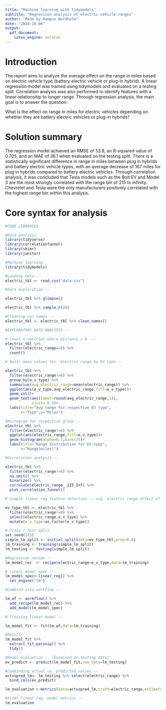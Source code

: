 ---
title: "Machine learning with tidymodels"
subtitle: "Regression analysis of electric vehicle ranges" 
author: "Made by:Hampus Nordholm"
date: "2024-10-06"
output:
  pdf_document:
    latex_engine: xelatex
---
# Introduction 
The report aims to analyze the average effect on the range in miles based on electric vehicle type (battery electric vehicle or plug-in hybrid). A linear regression model was trained using tidymodels and evaluated on a testing split. Correlation analysis was also performed to identify features with a linear relationship to longer range. Through regression analysis, the main goal is to answer the question: 

What is the effect on range in miles for electric vehicles depending on whether they are battery electric vehicles or plug-in hybrids?

# Solution summary
The regression model achieved an RMSE of 53.8, an R-squared value of 0.705, and an MAE of 36.1 when evaluated on the testing split. There is a statistically significant difference in range in miles between plug in hybrids and battery electric vehicle types, with an average decrease of 167 miles for plug in hybrids compared to battery electric vehicles. Through correlation analysis, it was concluded that Tesla models such as the Bolt EV and Model 3 are the most strongly correlated with the range bin of 215 to infinity. Chevrolet and Tesla were the only manufacturers positively correlated with the highest range bin within this analysis.

# Core syntax for analysis 
```{r,warning=FALSE,message=FALSE}
#CORE LIBRARIES 

#Data analysis 
library(tidyverse)
library(correlationfunnel)
library(skimr)
library(janitor)

#Machine learning
library(tidymodels)
```

```{r}
#Loading data -- 
electric_tbl <- read_csv("data.csv")
```


```{r}
#Data exploration --

electric_tbl %>% glimpse()

electric_tbl %>% sample_n(20)

#Cleaning var names -- 
electric_tbl <- electric_tbl %>% clean_names()

```

```{r}
#EXPLORATORY DATA ANALYSIS --

# Count n vehicles where distance = 0  --
electric_tbl %>% 
  filter(electric_range==0) %>% 
  count()

# Basic mean values for  electric range by EV type -- 

electric_tbl %>% 
  filter(electric_range!=0) %>% 
  group_by(e_v_type) %>% 
  summarise(avg_electric_range=mean(electric_range)) %>% 
  ggplot(aes(e_v_type,avg_electric_range,fill=e_v_type))+
  geom_col()+
  geom_text(aes(label=round(avg_electric_range,1)),
            vjust=-0.5)+
  labs(title="Avg range for respective EV type",
       x="Type",y="Miles")

#Histogram for respective group -- 
electric_tbl %>% 
  filter(electric_range!=0) %>% 
  ggplot(aes(electric_range,fill=e_v_type))+
  geom_histogram(alpha=0.7,bins=25)+
  labs(title="Range distribution for EV-type",
       x="Range(miles)")

```

```{r}
#Correlation analysis -- 

electric_tbl %>% 
  filter(electric_range!=0) %>% 
  na.omit() %>% 
  binarize() %>% 
  correlate(electric_range__215_Inf) %>% 
  plot_correlation_funnel()

```


```{r}
# Simple linear reg feature selection -- avg. electric range effect of EV-type**

ev_type_tbl <- electric_tbl %>%
  filter(electric_range!=0) %>% 
  select(electric_range,e_v_type) %>% 
  mutate(e_v_type=as.factor(e_v_type))

# Train / test split 
set.seed(123)
simple_lm_split <- initial_split(data=ev_type_tbl,prop=0.8)
lm_training <- training(simple_lm_split)
lm_testing <- testing(simple_lm_split)

#Regression recipe -- 
lm_model_rec  <- recipe(electric_range~e_v_type,data=lm_training)

# Linear model spec -- 
lm_model_spec<-linear_reg() %>% 
  set_engine("lm")

#Combind into workflow -- 

lm_wf <- workflow() %>% 
  add_recipe(lm_model_rec) %>% 
  add_model(lm_model_spec)

# Training linear model -- 

lm_model_fit <- fit(lm_wf,data=lm_training)

#Results -- 
lm_model_fit %>% 
  extract_fit_parsnip() %>% 
  tidy()

#Model evaluation -- (Examined on testing data)
ev_predict <- predict(lm_model_fit,new_data=lm_testing)

#Combinding actual vs. predicted values -- 
actvspred_lm<- lm_testing %>% select(electric_range) %>% 
  bind_cols(ev_predict)

lm_evaluation <-metrics(data=actvspred_lm,truth=electric_range,estimate=.pred)

#Final linear reg. model metrics -- 
lm_evaluation

```








